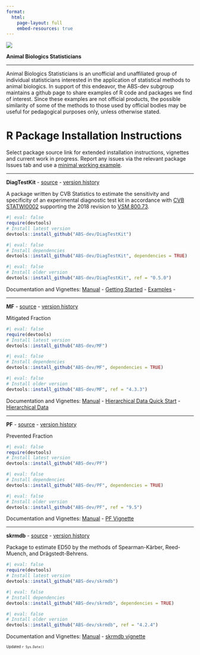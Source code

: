 ```yaml
---
format: 
  html:
    page-layout: full
    embed-resources: true
---
```


[![](media/logo.png){fig-alt="Animal Biologics Statisticians Logo"}](https://github.com/ABS-dev)

**Animal Biologics Statisticians**

<hr>

Animal Biologics Statisticians is an unofficial and unaffiliated group of individual statisticians interested in the application of statistical methods to animal biologics. In support of this endeavor, the ABS-dev subgroup maintains a github page to share examples of R code and packages we find of interest. Since these examples are not official products, the possible similarity of some of the methods to those used by official bodies may be useful for pedagogical purposes only, unless otherwise stated.

# R Package Installation Instructions

Select package source link for extended installation instructions, vignettes and current work in progress. Report any issues via the relevant package Issues tab and use a [minimal working example](media/CVB%20R%20Help.pdf).

<hr>

**DiagTestKit** - [source](https://github.com/ABS-dev/DiagTestKit) - [version history](https://github.com/ABS-dev/DiagTestKit/tags)

A package written by CVB Statistics to estimate the sensitivity and specificity of an experimental diagnostic test kit in accordance with [CVB STATWI0002](https://www.aphis.usda.gov/veterinary-biologics/regulations-guidance/statistical-methods) supporting the 2018 revision to [VSM 800.73](https://www.aphis.usda.gov/veterinary-biologics/memoranda).

```r
#| eval: false
require(devtools)
# Install latest version
devtools::install_github("ABS-dev/DiagTestKit")
```
```r
#| eval: false
# Install dependencies
devtools::install_github("ABS-dev/DiagTestKit", dependencies = TRUE)
```
```r
#| eval: false
# Install older version
devtools::install_github("ABS-dev/DiagTestKit", ref = "0.5.0")
```

Documentation and Vignettes: [Manual](https://github.com/ABS-dev/DiagTestKit/blob/main/inst/doc/DiagTestKit_0.6.11.pdf) - [Getting Started](https://github.com/ABS-dev/DiagTestKit/blob/main/inst/doc/DiagTestKit-Getting_Started.pdf) - [Examples](https://github.com/ABS-dev/DiagTestKit/blob/main/inst/doc/DiagTestKit-Examples.pdf) -

<hr>

**MF** - [source](https://github.com/ABS-dev/MF) - [version history](https://github.com/ABS-dev/MF/tags)

Mitigated Fraction

```r
#| eval: false
require(devtools)
# Install latest version
devtools::install_github("ABS-dev/MF")
```
```r
#| eval: false
# Install dependencies
devtools::install_github("ABS-dev/MF", dependencies = TRUE)
```
```r
#| eval: false
# Install older version
devtools::install_github("ABS-dev/MF", ref = "4.3.3")
```

Documentation and Vignettes: [Manual](https://github.com/ABS-dev/MF/blob/main/inst/doc/MF_4.4.11.pdf) - [Hierarchical Data Quick Start](https://github.com/ABS-dev/MF/blob/main/inst/doc/QuickStartHierData.pdf) - [Hierarchical Data](https://github.com/ABS-dev/MF/blob/main/inst/doc/MFHierarchicalData.pdf)

<hr>

**PF** - [source](https://github.com/ABS-dev/PF) - [version history](https://github.com/ABS-dev/PF/tags)

Prevented Fraction

```r
#| eval: false
require(devtools)
# Install latest version
devtools::install_github("ABS-dev/PF")
```
```r
#| eval: false
# Install dependencies
devtools::install_github("ABS-dev/PF", dependencies = TRUE)
```
```r
#| eval: false
# Install older version
devtools::install_github("ABS-dev/PF", ref = "9.5")
```

Documentation and Vignettes: [Manual](https://github.com/ABS-dev/PF/blob/main/inst/doc/PF_9.6.10.pdf) - [PF Vignette](https://github.com/ABS-dev/PF/blob/main/inst/doc/PFVignette.html)

<hr>

**skrmdb** - [source](https://github.com/ABS-dev/skrmdb) - [version history](https://github.com/ABS-dev/skrmdb/tags)

Package to estimate ED50 by the methods of Spearman-Kärber, Reed-Muench, and Drägstedt-Behrens.

```r
#| eval: false
require(devtools)
# Install latest version
devtools::install_github("ABS-dev/skrmdb")
```
```r
#| eval: false
# Install dependencies
devtools::install_github("ABS-dev/skrmdb", dependencies = TRUE)
```
```r
#| eval: false
# Install older version
devtools::install_github("ABS-dev/skrmdb", ref = "4.2.4")
```

Documentation and Vignettes: [Manual](https://github.com/ABS-dev/skrmdb/blob/main/inst/doc/skrmdb_4.5.0.pdf) - [skrmdb vignette](https://github.com/ABS-dev/skrmdb/blob/main/inst/doc/using_skrmdb.html)

<small><small>Updated `r Sys.Date()`</small></small>
